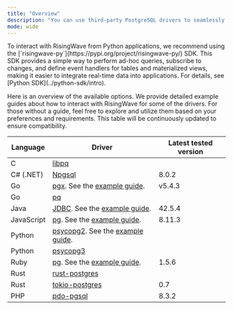 ```yaml
---
title: "Overview"
description: "You can use third-party PostgreSQL drivers to seamlessly interact with RisingWave from your applications."
mode: wide
---
```


<Note>
To interact with RisingWave from Python applications, we recommend using the [`risingwave-py`](https://pypi.org/project/risingwave-py/) SDK. 
This SDK provides a simple way to perform ad-hoc queries, subscribe to changes, and define event handlers for tables and materialized views, making it easier to integrate real-time data into applications. For details, see [Python SDK](../python-sdk/intro).
</Note>

Here is an overview of the available options. We provide detailed example guides about how to interact with RisingWave for some of the drivers. For those without a guide, feel free to explore and utilize them based on your preferences and requirements.
This table will be continuously updated to ensure compatibility.

| Language   | Driver                                                                                                       | Latest tested version |
| ---------- | ------------------------------------------------------------------------------------------------------------ | --------------------- |
| C          | [libpq](https://www.postgresql.org/docs/current/libpq.html)                                                  |                       |
| C# (.NET)  | [Npgsql](https://www.npgsql.org/)                                                                            | 8.0.2                 |
| Go         | [pgx](https://pkg.go.dev/github.com/jackc/pgx/v5). See the [example guide](/go.mdx).  | v5.4.3                |
| Go         | [pq](https://github.com/lib/pq)                                                                              |                       |
| Java       | [JDBC](https://jdbc.postgresql.org/). See the [example guide](/java.md).             | 42.5.4                |
| JavaScript | [pg](https://www.npmjs.com/package/pg). See the [example guide](/nodejs.md).         | 8.11.3                |
| Python     | [psycopg2](https://pypi.org/project/psycopg2/). See the [example guide](/python.md). |                       |
| Python     | [psycopg3](https://pypi.org/project/psycopg/)                                                                |                       |
| Ruby       | [pg](https://github.com/ged/ruby-pg). See the [example guide](/ruby.md).             | 1.5.6                 |
| Rust       | [rust-postgres](https://crates.io/crates/postgres)                                                           |                       |
| Rust       | [tokio-postgres](https://docs.rs/tokio-postgres/latest/tokio%5Fpostgres/)                                    | 0.7                   |
| PHP        | [pdo-pgsql](https://www.php.net/manual/en/ref.pdo-pgsql.php)                                                 | 8.3.2                 |
